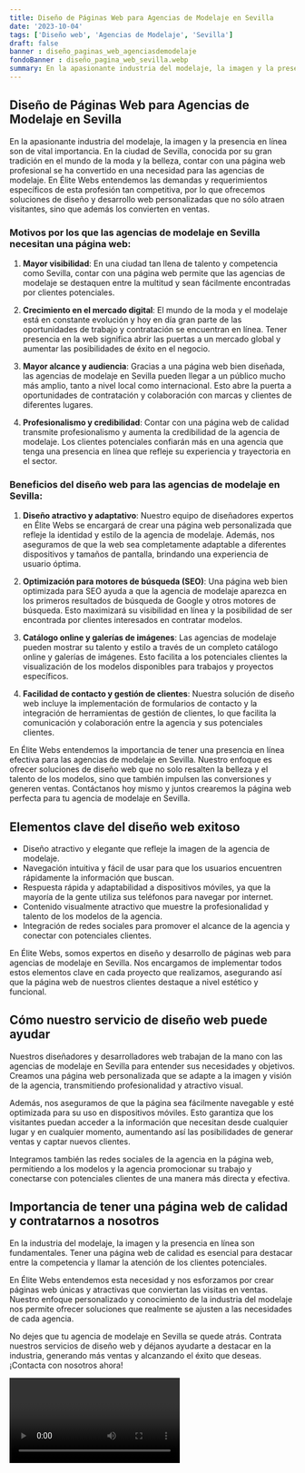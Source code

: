 ```yaml
---
title: Diseño de Páginas Web para Agencias de Modelaje en Sevilla
date: '2023-10-04'
tags: ['Diseño web', 'Agencias de Modelaje', 'Sevilla']
draft: false
banner : diseño_paginas_web_agenciasdemodelaje
fondoBanner : diseño_pagina_web_sevilla.webp
summary: En la apasionante industria del modelaje, la imagen y la presencia en línea son de vital importancia. En la ciudad de Sevilla, conocida por su gran tradición en el mundo de la moda y la belleza, contar con una página web profesional se ha convertido en una necesidad para las agencias de modelaje. En Élite Webs entendemos las demandas y requerimientos específicos de esta profesión tan competitiva, por lo que ofrecemos soluciones de diseño y desarrollo web personalizadas que no sólo atraen visitantes, sino que además los convierten en ventas.
---
```


## Diseño de Páginas Web para Agencias de Modelaje en Sevilla

En la apasionante industria del modelaje, la imagen y la presencia en línea son de vital importancia. En la ciudad de Sevilla, conocida por su gran tradición en el mundo de la moda y la belleza, contar con una página web profesional se ha convertido en una necesidad para las agencias de modelaje. En Élite Webs entendemos las demandas y requerimientos específicos de esta profesión tan competitiva, por lo que ofrecemos soluciones de diseño y desarrollo web personalizadas que no sólo atraen visitantes, sino que además los convierten en ventas.

### Motivos por los que las agencias de modelaje en Sevilla necesitan una página web:

1. **Mayor visibilidad**: En una ciudad tan llena de talento y competencia como Sevilla, contar con una página web permite que las agencias de modelaje se destaquen entre la multitud y sean fácilmente encontradas por clientes potenciales.

2. **Crecimiento en el mercado digital**: El mundo de la moda y el modelaje está en constante evolución y hoy en día gran parte de las oportunidades de trabajo y contratación se encuentran en línea. Tener presencia en la web significa abrir las puertas a un mercado global y aumentar las posibilidades de éxito en el negocio.

3. **Mayor alcance y audiencia**: Gracias a una página web bien diseñada, las agencias de modelaje en Sevilla pueden llegar a un público mucho más amplio, tanto a nivel local como internacional. Esto abre la puerta a oportunidades de contratación y colaboración con marcas y clientes de diferentes lugares.

4. **Profesionalismo y credibilidad**: Contar con una página web de calidad transmite profesionalismo y aumenta la credibilidad de la agencia de modelaje. Los clientes potenciales confiarán más en una agencia que tenga una presencia en línea que refleje su experiencia y trayectoria en el sector.

### Beneficios del diseño web para las agencias de modelaje en Sevilla:

1. **Diseño atractivo y adaptativo**: Nuestro equipo de diseñadores expertos en Élite Webs se encargará de crear una página web personalizada que refleje la identidad y estilo de la agencia de modelaje. Además, nos aseguramos de que la web sea completamente adaptable a diferentes dispositivos y tamaños de pantalla, brindando una experiencia de usuario óptima.

2. **Optimización para motores de búsqueda (SEO)**: Una página web bien optimizada para SEO ayuda a que la agencia de modelaje aparezca en los primeros resultados de búsqueda de Google y otros motores de búsqueda. Esto maximizará su visibilidad en línea y la posibilidad de ser encontrada por clientes interesados en contratar modelos.

3. **Catálogo online y galerías de imágenes**: Las agencias de modelaje pueden mostrar su talento y estilo a través de un completo catálogo online y galerías de imágenes. Esto facilita a los potenciales clientes la visualización de los modelos disponibles para trabajos y proyectos específicos.

4. **Facilidad de contacto y gestión de clientes**: Nuestra solución de diseño web incluye la implementación de formularios de contacto y la integración de herramientas de gestión de clientes, lo que facilita la comunicación y colaboración entre la agencia y sus potenciales clientes.

En Élite Webs entendemos la importancia de tener una presencia en línea efectiva para las agencias de modelaje en Sevilla. Nuestro enfoque es ofrecer soluciones de diseño web que no solo resalten la belleza y el talento de los modelos, sino que también impulsen las conversiones y generen ventas. Contáctanos hoy mismo y juntos crearemos la página web perfecta para tu agencia de modelaje en Sevilla.

<GifSeo />

<Cta />

## Elementos clave del diseño web exitoso

- Diseño atractivo y elegante que refleje la imagen de la agencia de modelaje.
- Navegación intuitiva y fácil de usar para que los usuarios encuentren rápidamente la información que buscan.
- Respuesta rápida y adaptabilidad a dispositivos móviles, ya que la mayoría de la gente utiliza sus teléfonos para navegar por internet.
- Contenido visualmente atractivo que muestre la profesionalidad y talento de los modelos de la agencia.
- Integración de redes sociales para promover el alcance de la agencia y conectar con potenciales clientes.

En Élite Webs, somos expertos en diseño y desarrollo de páginas web para agencias de modelaje en Sevilla. Nos encargamos de implementar todos estos elementos clave en cada proyecto que realizamos, asegurando así que la página web de nuestros clientes destaque a nivel estético y funcional.

## Cómo nuestro servicio de diseño web puede ayudar

Nuestros diseñadores y desarrolladores web trabajan de la mano con las agencias de modelaje en Sevilla para entender sus necesidades y objetivos. Creamos una página web personalizada que se adapte a la imagen y visión de la agencia, transmitiendo profesionalidad y atractivo visual.

Además, nos aseguramos de que la página sea fácilmente navegable y esté optimizada para su uso en dispositivos móviles. Esto garantiza que los visitantes puedan acceder a la información que necesitan desde cualquier lugar y en cualquier momento, aumentando así las posibilidades de generar ventas y captar nuevos clientes.

Integramos también las redes sociales de la agencia en la página web, permitiendo a los modelos y la agencia promocionar su trabajo y conectarse con potenciales clientes de una manera más directa y efectiva.

## Importancia de tener una página web de calidad y contratarnos a nosotros

En la industria del modelaje, la imagen y la presencia en línea son fundamentales. Tener una página web de calidad es esencial para destacar entre la competencia y llamar la atención de los clientes potenciales.

En Élite Webs entendemos esta necesidad y nos esforzamos por crear páginas web únicas y atractivas que conviertan las visitas en ventas. Nuestro enfoque personalizado y conocimiento de la industria del modelaje nos permite ofrecer soluciones que realmente se ajusten a las necesidades de cada agencia.

No dejes que tu agencia de modelaje en Sevilla se quede atrás. Contrata nuestros servicios de diseño web y déjanos ayudarte a destacar en la industria, generando más ventas y alcanzando el éxito que deseas. ¡Contacta con nosotros ahora!

<Video />

<CtaBot job='Agencias de Modelaje' city='Sevilla'/>

<Gmaps query='Sevilla+españa+maps' />